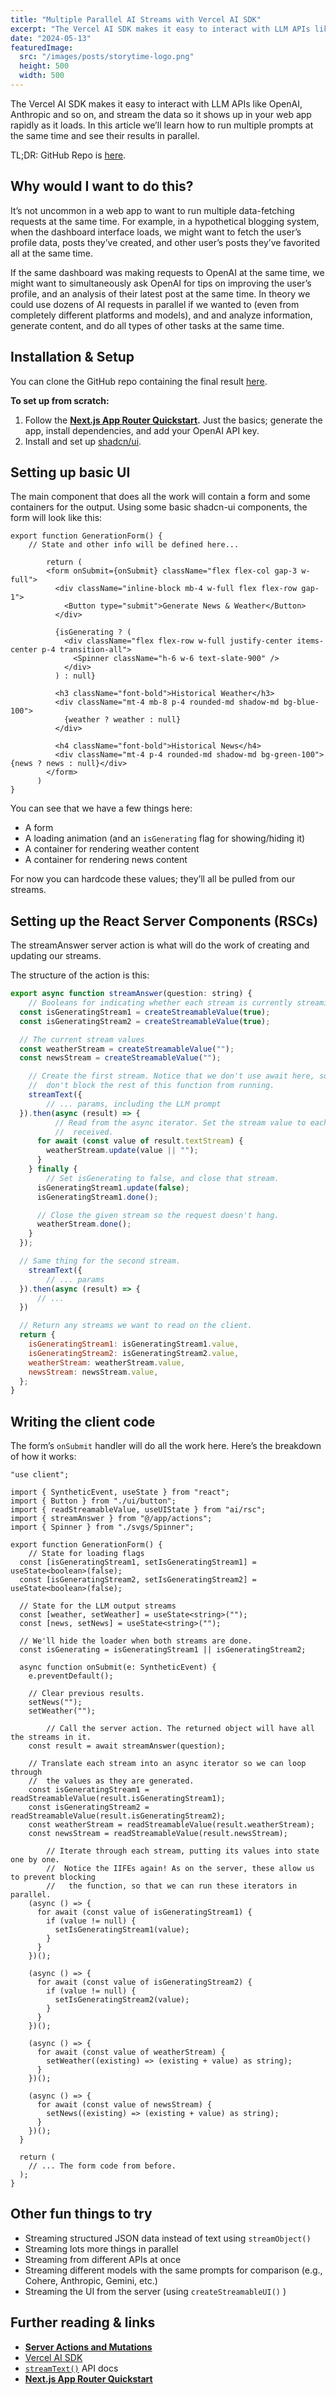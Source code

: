 ```yaml
---
title: "Multiple Parallel AI Streams with Vercel AI SDK"
excerpt: "The Vercel AI SDK makes it easy to interact with LLM APIs like OpenAI, Anthropic and so on, and stream the data so it shows up in your web app rapidly as it loads. In this article we’ll learn how to run multiple prompts at the same time and see their results in parallel."
date: "2024-05-13"
featuredImage:
  src: "/images/posts/storytime-logo.png"
  height: 500
  width: 500
---
```


The Vercel AI SDK makes it easy to interact with LLM APIs like OpenAI, Anthropic and so on, and stream the data so it shows up in your web app rapidly as it loads. In this article we’ll learn how to run multiple prompts at the same time and see their results in parallel.

TL;DR: GitHub Repo is [here](https://github.com/mcavaliere/vercel-ai-sdk-parallel-streams).

## Why would I want to do this?

It’s not uncommon in a web app to want to run multiple data-fetching requests at the same time. For example, in a hypothetical blogging system, when the dashboard interface loads, we might want to fetch the user’s profile data, posts they’ve created, and other user’s posts they’ve favorited all at the same time.

If the same dashboard was making requests to OpenAI at the same time, we might want to simultaneously ask OpenAI for tips on improving the user’s profile, and an analysis of their latest post at the same time. In theory we could use dozens of AI requests in parallel if we wanted to (even from completely different platforms and models), and and analyze information, generate content, and do all types of other tasks at the same time.

## Installation & Setup

You can clone the GitHub repo containing the final result [here](https://github.com/mcavaliere/vercel-ai-sdk-parallel-streams).

**To set up from scratch:**

1. Follow the **[Next.js App Router Quickstart](https://sdk.vercel.ai/docs/getting-started/nextjs-app-router#nextjs-app-router-quickstart).** Just the basics; generate the app, install dependencies, and add your OpenAI API key.
2. Install and set up [shadcn/ui](https://ui.shadcn.com/docs/installation/next).

## Setting up basic UI

The main component that does all the work will contain a form and some containers for the output. Using some basic shadcn-ui components, the form will look like this:

```
export function GenerationForm() {
    // State and other info will be defined here...

		return (
	    <form onSubmit={onSubmit} className="flex flex-col gap-3 w-full">
	      <div className="inline-block mb-4 w-full flex flex-row gap-1">
	        <Button type="submit">Generate News & Weather</Button>
	      </div>

	      {isGenerating ? (
	        <div className="flex flex-row w-full justify-center items-center p-4 transition-all">
	          <Spinner className="h-6 w-6 text-slate-900" />
	        </div>
	      ) : null}

	      <h3 className="font-bold">Historical Weather</h3>
	      <div className="mt-4 mb-8 p-4 rounded-md shadow-md bg-blue-100">
	        {weather ? weather : null}
	      </div>

	      <h4 className="font-bold">Historical News</h4>
	      <div className="mt-4 p-4 rounded-md shadow-md bg-green-100">{news ? news : null}</div>
	    </form>
	  )
}
```

You can see that we have a few things here:

- A form
- A loading animation (and an `isGenerating` flag for showing/hiding it)
- A container for rendering weather content
- A container for rendering news content

For now you can hardcode these values; they’ll all be pulled from our streams.

## Setting up the React Server Components (RSCs)

The streamAnswer server action is what will do the work of creating and updating our streams.

The structure of the action is this:

```jsx
export async function streamAnswer(question: string) {
	// Booleans for indicating whether each stream is currently streaming
  const isGeneratingStream1 = createStreamableValue(true);
  const isGeneratingStream2 = createStreamableValue(true);

  // The current stream values
  const weatherStream = createStreamableValue("");
  const newsStream = createStreamableValue("");

	// Create the first stream. Notice that we don't use await here, so that we
	//  don't block the rest of this function from running.
	streamText({
		// ... params, including the LLM prompt
  }).then(async (result) => {
		  // Read from the async iterator. Set the stream value to each new word
		  //  received.
      for await (const value of result.textStream) {
        weatherStream.update(value || "");
      }
    } finally {
	    // Set isGenerating to false, and close that stream.
      isGeneratingStream1.update(false);
      isGeneratingStream1.done();

      // Close the given stream so the request doesn't hang.
      weatherStream.done();
    }
  });

  // Same thing for the second stream.
	streamText({
		// ... params
  }).then(async (result) => {
	  // ...
  })

  // Return any streams we want to read on the client.
  return {
    isGeneratingStream1: isGeneratingStream1.value,
    isGeneratingStream2: isGeneratingStream2.value,
    weatherStream: weatherStream.value,
    newsStream: newsStream.value,
  };
}
```

## Writing the client code

The form’s `onSubmit` handler will do all the work here. Here’s the breakdown of how it works:

```tsx
"use client";

import { SyntheticEvent, useState } from "react";
import { Button } from "./ui/button";
import { readStreamableValue, useUIState } from "ai/rsc";
import { streamAnswer } from "@/app/actions";
import { Spinner } from "./svgs/Spinner";

export function GenerationForm() {
	// State for loading flags
  const [isGeneratingStream1, setIsGeneratingStream1] = useState<boolean>(false);
  const [isGeneratingStream2, setIsGeneratingStream2] = useState<boolean>(false);

  // State for the LLM output streams
  const [weather, setWeather] = useState<string>("");
  const [news, setNews] = useState<string>("");

  // We'll hide the loader when both streams are done.
  const isGenerating = isGeneratingStream1 || isGeneratingStream2;

  async function onSubmit(e: SyntheticEvent) {
    e.preventDefault();

    // Clear previous results.
    setNews("");
    setWeather("");

		// Call the server action. The returned object will have all the streams in it.
    const result = await streamAnswer(question);

    // Translate each stream into an async iterator so we can loop through
    //  the values as they are generated.
    const isGeneratingStream1 = readStreamableValue(result.isGeneratingStream1);
    const isGeneratingStream2 = readStreamableValue(result.isGeneratingStream2);
    const weatherStream = readStreamableValue(result.weatherStream);
    const newsStream = readStreamableValue(result.newsStream);

		// Iterate through each stream, putting its values into state one by one.
		//  Notice the IIFEs again! As on the server, these allow us to prevent blocking
		//   the function, so that we can run these iterators in parallel.
    (async () => {
      for await (const value of isGeneratingStream1) {
        if (value != null) {
          setIsGeneratingStream1(value);
        }
      }
    })();

    (async () => {
      for await (const value of isGeneratingStream2) {
        if (value != null) {
          setIsGeneratingStream2(value);
        }
      }
    })();

    (async () => {
      for await (const value of weatherStream) {
        setWeather((existing) => (existing + value) as string);
      }
    })();

    (async () => {
      for await (const value of newsStream) {
        setNews((existing) => (existing + value) as string);
      }
    })();
  }

  return (
    // ... The form code from before.
  );
}
```

## Other fun things to try

- Streaming structured JSON data instead of text using `streamObject()`
- Streaming lots more things in parallel
- Streaming from different APIs at once
- Streaming different models with the same prompts for comparison (e.g., Cohere, Anthropic, Gemini, etc.)
- Streaming the UI from the server (using `createStreamableUI()` )

## Further reading & links

- **[Server Actions and Mutations](https://nextjs.org/docs/app/building-your-application/data-fetching/server-actions-and-mutations)**
- [Vercel AI SDK](https://sdk.vercel.ai/docs/introduction)
- [`streamText()`](https://sdk.vercel.ai/docs/reference/ai-sdk-core/stream-text) API docs
- **[Next.js App Router Quickstart](https://sdk.vercel.ai/docs/getting-started/nextjs-app-router#nextjs-app-router-quickstart)**